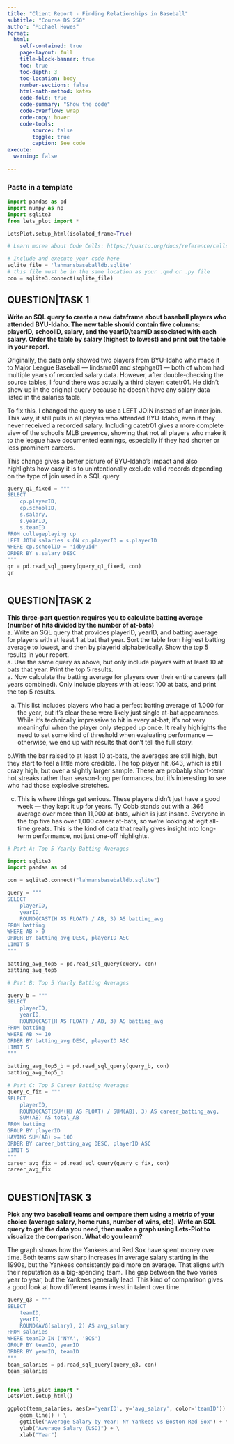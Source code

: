```yaml
---
title: "Client Report - Finding Relationships in Baseball"
subtitle: "Course DS 250"
author: "Michael Howes"
format:
  html:
    self-contained: true
    page-layout: full
    title-block-banner: true
    toc: true
    toc-depth: 3
    toc-location: body
    number-sections: false
    html-math-method: katex
    code-fold: true
    code-summary: "Show the code"
    code-overflow: wrap
    code-copy: hover
    code-tools:
        source: false
        toggle: true
        caption: See code
execute: 
  warning: false
    
---
```


### Paste in a template


```python
import pandas as pd 
import numpy as np
import sqlite3
from lets_plot import *

LetsPlot.setup_html(isolated_frame=True)
```


```python
# Learn morea about Code Cells: https://quarto.org/docs/reference/cells/cells-jupyter.html

# Include and execute your code here
sqlite_file = 'lahmansbaseballdb.sqlite'
# this file must be in the same location as your .qmd or .py file
con = sqlite3.connect(sqlite_file)
```

## QUESTION|TASK 1

__Write an SQL query to create a new dataframe about baseball players who attended BYU-Idaho. The new table should contain five columns: playerID, schoolID, salary, and the yearID/teamID associated with each salary. Order the table by salary (highest to lowest) and print out the table in your report.__  

Originally, the data only showed two players from BYU-Idaho who made it to Major League Baseball — lindsma01 and stephga01 — both of whom had multiple years of recorded salary data. However, after double-checking the source tables, I found there was actually a third player: catetr01. He didn’t show up in the original query because he doesn’t have any salary data listed in the salaries table.

To fix this, I changed the query to use a LEFT JOIN instead of an inner join. This way, it still pulls in all players who attended BYU-Idaho, even if they never received a recorded salary. Including catetr01 gives a more complete view of the school's MLB presence, showing that not all players who make it to the league have documented earnings, especially if they had shorter or less prominent careers.

This change gives a better picture of BYU-Idaho’s impact and also highlights how easy it is to unintentionally exclude valid records depending on the type of join used in a SQL query.

```python
query_q1_fixed = """
SELECT 
    cp.playerID,
    cp.schoolID,
    s.salary,
    s.yearID,
    s.teamID
FROM collegeplaying cp
LEFT JOIN salaries s ON cp.playerID = s.playerID
WHERE cp.schoolID = 'idbyuid'
ORDER BY s.salary DESC
"""
qr = pd.read_sql_query(query_q1_fixed, con)
qr



```


## QUESTION|TASK 2

__This three-part question requires you to calculate batting average (number of hits divided by the number of at-bats)__  
    a. Write an SQL query that provides playerID, yearID, and batting average for players with at least 1 at bat that year. Sort the table from highest batting average to lowest, and then by playerid alphabetically. Show the top 5 results in your report.  
    a. Use the same query as above, but only include players with at least 10 at bats that year. Print the top 5 results.  
    a. Now calculate the batting average for players over their entire careers (all years combined). Only include players with at least 100 at bats, and print the top 5 results.  

a. This list includes players who had a perfect batting average of 1.000 for the year, but it's clear these were likely just single at-bat appearances. While it's technically impressive to hit in every at-bat, it's not very meaningful when the player only stepped up once. It really highlights the need to set some kind of threshold when evaluating performance — otherwise, we end up with results that don’t tell the full story.

b.With the bar raised to at least 10 at-bats, the averages are still high, but they start to feel a little more credible. The top player hit .643, which is still crazy high, but over a slightly larger sample. These are probably short-term hot streaks rather than season-long performances, but it’s interesting to see who had those explosive stretches.

c. This is where things get serious. These players didn’t just have a good week — they kept it up for years. Ty Cobb stands out with a .366 average over more than 11,000 at-bats, which is just insane. Everyone in the top five has over 1,000 career at-bats, so we’re looking at legit all-time greats. This is the kind of data that really gives insight into long-term performance, not just one-off highlights.

```python
# Part A: Top 5 Yearly Batting Averages

import sqlite3
import pandas as pd

con = sqlite3.connect("lahmansbaseballdb.sqlite")

query = """
SELECT 
    playerID,
    yearID,
    ROUND(CAST(H AS FLOAT) / AB, 3) AS batting_avg
FROM batting
WHERE AB > 0
ORDER BY batting_avg DESC, playerID ASC
LIMIT 5
"""

batting_avg_top5 = pd.read_sql_query(query, con)
batting_avg_top5


```

```python
# Part B: Top 5 Yearly Batting Averages

query_b = """
SELECT 
    playerID,
    yearID,
    ROUND(CAST(H AS FLOAT) / AB, 3) AS batting_avg
FROM batting
WHERE AB >= 10
ORDER BY batting_avg DESC, playerID ASC
LIMIT 5
"""

batting_avg_top5_b = pd.read_sql_query(query_b, con)
batting_avg_top5_b


```

```python
# Part C: Top 5 Career Batting Averages
query_c_fix = """
SELECT 
    playerID,
    ROUND(CAST(SUM(H) AS FLOAT) / SUM(AB), 3) AS career_batting_avg,
    SUM(AB) AS total_AB
FROM batting
GROUP BY playerID
HAVING SUM(AB) >= 100
ORDER BY career_batting_avg DESC, playerID ASC
LIMIT 5
"""
career_avg_fix = pd.read_sql_query(query_c_fix, con)
career_avg_fix



```


## QUESTION|TASK 3

__Pick any two baseball teams and compare them using a metric of your choice (average salary, home runs, number of wins, etc). Write an SQL query to get the data you need, then make a graph using Lets-Plot to visualize the comparison. What do you learn?__

The graph shows how the Yankees and Red Sox have spent money over time. Both teams saw sharp increases in average salary starting in the 1990s, but the Yankees consistently paid more on average. That aligns with their reputation as a big-spending team. The gap between the two varies year to year, but the Yankees generally lead. This kind of comparison gives a good look at how different teams invest in talent over time.

```python
query_q3 = """
SELECT 
    teamID,
    yearID,
    ROUND(AVG(salary), 2) AS avg_salary
FROM salaries
WHERE teamID IN ('NYA', 'BOS')
GROUP BY teamID, yearID
ORDER BY yearID, teamID
"""
team_salaries = pd.read_sql_query(query_q3, con)
team_salaries


from lets_plot import *
LetsPlot.setup_html()

ggplot(team_salaries, aes(x='yearID', y='avg_salary', color='teamID')) + \
    geom_line() + \
    ggtitle("Average Salary by Year: NY Yankees vs Boston Red Sox") + \
    ylab("Average Salary (USD)") + \
    xlab("Year")


```
